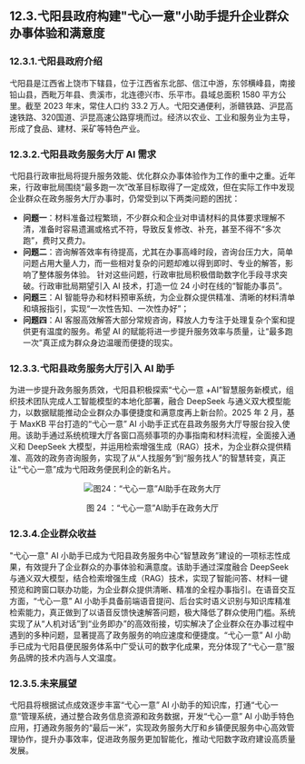 ## 12.3.弋阳县政府构建"弋心一意"小助手提升企业群众办事体验和满意度
### 12.3.1.弋阳县政府介绍
弋阳县是江西省上饶市下辖县，位于江西省东北部、信江中游，东邻横峰县，南接铅山县，西毗万年县、贵溪市，北连德兴市、乐平市。县域总面积 1580 平方公里。截至 2023 年末，常住人口约 33.2 万人。弋阳交通便利，浙赣铁路、沪昆高速铁路、320国道、沪昆高速公路穿境而过。经济以农业、工业和服务业为主导，形成了食品、建材、采矿等特色产业。

### 12.3.2.弋阳县政务服务大厅 AI 需求
弋阳县行政审批局将提升服务效能、优化群众办事体验作为工作的重中之重。近年来，行政审批局围绕“最多跑一次”改革目标取得了一定成效，但在实际工作中发现企业群众在政务服务大厅办事时，仍常受到以下两类问题的困扰：
- **问题一**：材料准备过程繁琐，不少群众和企业对申请材料的具体要求理解不清，准备时容易遗漏或格式不符，导致反复修改、补充，甚至不得不“多次跑”，费时又费力。
- **问题二**：咨询解答效率有待提高，尤其在办事高峰时段，咨询台压力大，简单问题占用大量人力，而一些相对复杂的问题却难以得到即时、专业的解答，影响了整体服务体验。
针对这些问题，行政审批局积极借助数字化手段寻求突破。行政审批局期望引入 AI 技术，打造一位 24 小时在线的“智能办事员”。
- **问题三**：AI 智能导办和材料预审系统，为企业群众提供精准、清晰的材料清单和填报指引，实现“一次性告知、一次性办好”；
- **问题四**：AI 客服高效解答大部分常规咨询，释放人力专注于处理复杂个案和提供更有温度的服务。希望 AI 的赋能将进一步提升服务效率与质量，让“最多跑一次”真正成为群众身边温暖而便捷的现实。

### 12.3.3.弋阳县政务服务大厅引入 AI 助手
为进一步提升政务服务质效，弋阳县积极探索“弋心一意 +AI”智慧服务新模式，组织技术团队完成人工智能模型的本地化部署，融合 DeepSeek 与通义双大模型能力，以数据赋能推动企业群众办事便捷度和满意度再上新台阶。2025 年 2 月，基于 MaxKB 平台打造的“弋心一意” AI 小助手正式在县政务服务大厅导服台投入使用。该助手通过系统梳理大厅各窗口高频事项的办事指南和材料流程，全面接入通义和 DeepSeek 大模型，并运用检索增强生成（RAG）技术，为企业群众提供精准、高效的政务咨询服务，实现了从“人找服务”到“服务找人”的智慧转变，真正让“弋心一意”成为弋阳政务便民利企的新名片。


<div align="center">
  <img 
    src="/whitepaper/fig24_agi_stages.png" 
    alt="图24：“弋心一意”AI助手在政务大厅" 
    title="图24：“弋心一意”AI助手在政务大厅" 
    style={{ width: '90%' }} 
  />
  <p>图 24 ：“弋心一意”AI助手在政务大厅</p>
</div>

### 12.3.4.企业群众收益
"弋心一意" AI 小助手已成为弋阳县政务服务中心“智慧政务”建设的一项标志性成果，有效提升了企业群众的办事体验和满意度。该助手通过深度融合 DeepSeek 与通义双大模型，结合检索增强生成（RAG）技术，实现了智能问答、材料一键预览和跨窗口联办功能，为企业群众提供清晰、精准的全程办事指引。在语音交互方面，“弋心一意” AI 小助手具备前端语音提问、后台实时语义识别与知识库精准检索能力，真正做到了以语音反馈快速解答问题，极大降低了群众使用门槛。系统实现了从“人机对话”到“业务即办”的高效衔接，切实解决了企业群众在办事过程中遇到的多种问题，显著提高了政务服务的响应速度和便捷度。“弋心一意” AI 小助手已成为弋阳县便民服务体系中广受认可的数字化成果，充分体现了“弋心一意”服务品牌的技术内涵与人文温度。

### 12.3.5.未来展望
弋阳县将根据试点成效逐步丰富“弋心一意” AI 小助手的知识库，打通“弋心一意”管理系统，通过整合政务信息资源和政务数据，开发“弋心一意” AI 小助手特色应用，打通政务服务的“最后一米”，实现政务服务大厅和乡镇便民服务中心高效管理协作，提升办事效率，促进政务服务更加智能化，推动弋阳数字政府建设高质量发展。
